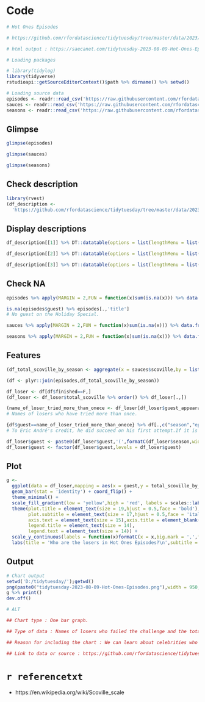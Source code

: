 # Code

```{r eval=TRUE,echo=TRUE,results='hold'}
# Hot Ones Episodes

# https://github.com/rfordatascience/tidytuesday/tree/master/data/2023/2023-08-08

# html output : https://saecanet.com/tidytuesday-2023-08-09-Hot-Ones-Episodes.html

# Loading packages

# library(tidylog)
library(tidyverse)
rstudioapi::getSourceEditorContext()$path %>% dirname() %>% setwd()

# Loading source data
episodes <- readr::read_csv('https://raw.githubusercontent.com/rfordatascience/tidytuesday/master/data/2023/2023-08-08/episodes.csv')
sauces <- readr::read_csv('https://raw.githubusercontent.com/rfordatascience/tidytuesday/master/data/2023/2023-08-08/sauces.csv')
seasons <- readr::read_csv('https://raw.githubusercontent.com/rfordatascience/tidytuesday/master/data/2023/2023-08-08/seasons.csv')
```

## Glimpse

```{r eval=TRUE,echo=TRUE,results='hold'}
glimpse(episodes)
```

```{r eval=TRUE,echo=TRUE,results='hold'}
glimpse(sauces)
```

```{r eval=TRUE,echo=TRUE,results='hold'}
glimpse(seasons)
```

## Check description

```{r eval=TRUE,echo=TRUE,results='hold'}
library(rvest)
(df_description <- 
  'https://github.com/rfordatascience/tidytuesday/tree/master/data/2023/2023-08-08' %>% read_html()  %>% html_table())
```

## Display descriptions

```{r eval=TRUE,echo=TRUE,results='asis'}
df_description[[1]] %>% DT::datatable(options = list(lengthMenu = list(c(10, -1),c("10","All"))))
```

```{r eval=TRUE,echo=TRUE,results='asis'}
df_description[[2]] %>% DT::datatable(options = list(lengthMenu = list(c(10, -1),c("10","All"))))
```

```{r eval=TRUE,echo=TRUE,results='asis'}
df_description[[3]] %>% DT::datatable(options = list(lengthMenu = list(c(10, -1),c("10","All"))))
```

## Check NA

```{r eval=TRUE,echo=TRUE,results='hold'}
episodes %>% apply(MARGIN = 2,FUN = function(x)sum(is.na(x))) %>% data.frame()
```

```{r eval=TRUE,echo=TRUE,results='hold'}
is.na(episodes$guest) %>% episodes[.,'title']
# No guest on the Holiday Special.
```

```{r eval=TRUE,echo=TRUE,results='hold'}
sauces %>% apply(MARGIN = 2,FUN = function(x)sum(is.na(x))) %>% data.frame()
```

```{r eval=TRUE,echo=TRUE,results='hold'}
seasons %>% apply(MARGIN = 2,FUN = function(x)sum(is.na(x))) %>% data.frame()
```

## Features

```{r eval=TRUE,echo=TRUE,results='hold'}
(df_total_scoville_by_season <- aggregate(x = sauces$scoville,by = list(sauces$season),sum) %>% {colnames(.) <- c('season','total_scoville_by_season');.})
```

```{r eval=TRUE,echo=TRUE,results='hold'}
(df <- plyr::join(episodes,df_total_scoville_by_season))
```

```{r eval=TRUE,echo=TRUE,results='hold'}
df_loser <- df[df$finished==F,]
(df_loser <- df_loser$total_scoville %>% order() %>% df_loser[.,])
```

```{r eval=TRUE,echo=TRUE,results='hold'}
(name_of_loser_tried_more_than_onece <- df_loser[df_loser$guest_appearance_number>1,"guest"])
# Names of losers who have tried more than once.
```

```{r eval=TRUE,echo=TRUE,results='hold'}
{df$guest==name_of_loser_tried_more_than_onece} %>% df[.,c("season","episode_season","original_release","guest","finished","total_scoville_by_season")] %>% na.omit()
# To Eric André's credit, he did succeed on his first attempt.If it is the same person.
```

```{r eval=TRUE,echo=TRUE,results='hold'}
df_loser$guest <- paste0(df_loser$guest,'(',formatC(df_loser$season,width = 2,flag = '0'),'-',formatC(df_loser$episode_season,width = 2,flag = '0'),',',format(df_loser$original_release,'%Y/%m/%d'),')')
df_loser$guest <- factor(df_loser$guest,levels = df_loser$guest)
```

## Plot

```{r eval=TRUE,echo=TRUE,results='hold'}
g <- 
  ggplot(data = df_loser,mapping = aes(x = guest,y = total_scoville_by_season,fill = total_scoville_by_season)) + 
  geom_bar(stat = 'identity') + coord_flip() + 
  theme_minimal() + 
  scale_fill_gradient(low = 'yellow',high = 'red', labels = scales::label_comma()) + 
  theme(plot.title = element_text(size = 19,hjust = 0.5,face = 'bold'),
        plot.subtitle = element_text(size = 17,hjust = 0.5,face = 'italic'),
        axis.text = element_text(size = 15),axis.title = element_blank(),
        legend.title = element_text(size = 14),
        legend.text = element_text(size = 14)) + 
  scale_y_continuous(labels = function(x)formatC(x = x,big.mark = ',',format = 'fg')) + 
  labs(title = 'Who are the losers in Hot Ones Episodes?\n',subtitle = "This is a list of names of losers who failed the challenge, and the numbers are the sum of\n the Scoville scale of the 10 different sauces per season;\n Tony Yayo and DJ Khaled failed to complete even the lowest total Scoville scale of the 21 seasons.\n And to Eric André's credit, he did succeed on his first attempt.If it is the same person.") 
```

## Output

```{r eval=TRUE,echo=TRUE,results='hide'}
# Chart output
setwd('D:/tidytuesday/');getwd()
png(paste0("tidytuesday-2023-08-09-Hot-Ones-Episodes.png"),width = 950,height = 700)
g %>% print()
dev.off()

# ALT

## Chart type : One bar graph.

## Type of data : Names of losers who failed the challenge and the total Scoville scale of the 10 different sauces for that season they challenged on the Hot Ones Episodes.

## Reason for including the chart : We can learn about celebrities who have succumbed to painful sauces and see if they routinely insist on, for example, "never give up."

## Link to data or source : https://github.com/rfordatascience/tidytuesday/tree/master/data/2023/2023-08-08
```

# `r referencetxt`

- https://en.wikipedia.org/wiki/Scoville_scale

